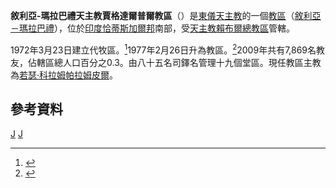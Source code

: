 {{Infobox Roman Catholic diocese
|Roman Catholic Diocese of = 敘利亞-瑪拉巴禮<br>天主教賈格達爾普爾教區
|Latin name of diocese = Eparchia Iagdalpurensis
|image = 
|caption = 
|location = [[印度|印度]]
|territory = 恰蒂斯加爾邦南部
|population =7,869
|rite = [[敘利亞－瑪拉巴禮教會|敘利亞－瑪拉巴禮]]
|patron = 
|province = 賴布爾
|established = 1972年
|cathedral = 聖拉斐爾主教座堂
|co-cathedral =
|leadership =主教
|website = 
|pope = 
|metropolitan = 
|ordinary = 若瑟·科拉姆帕拉姆皮爾
|coadjutor archbishop =
|coadjutor bishop =
|auxiliary =
|emeritus =
}}

'''敘利亞-瑪拉巴禮天主教賈格達爾普爾教區'''（{{lang-la|Eparchia Iagdalpurensis}}）是[[東儀天主教|東儀天主教]]的一個[[教區|教區]]（[[敘利亞－瑪拉巴禮教會|敘利亞－瑪拉巴禮]]），位於[[印度|印度]][[恰蒂斯加爾邦|恰蒂斯加爾邦]]南部，受[[天主教賴布爾總教區|天主教賴布爾總教區]]管轄。

1972年3月23日建立代牧區。<ref name="eap">{{Cite web |url=http://www.vatican.va/holy_father/paul_vi/apost_constitutions/documents/hf_p-vi_apc_19720323_iagdalpurensis_lt.html |title=建立代牧區的宗座憲令 |accessdate=2013-12-13 |archive-date=2014-02-03 |archive-url=https://web.archive.org/web/20140203135258/http://www.vatican.va/holy_father/paul_vi/apost_constitutions/documents/hf_p-vi_apc_19720323_iagdalpurensis_lt.html |dead-url=no }}</ref>1977年2月26日升為教區。<ref name="dio">{{cite journal
|journal=[[宗座公報|宗座公報]]
|publisher=[[梵蒂岡出版社|梵蒂岡出版社]]
|date=1977年
|volume=69
|title=Nobismet ipsis
|page=245
|url=http://www.vatican.va/archive/aas/documents/AAS%2069%20%5B1977%5D%20-%20ocr.pdf
|access-date=2013-12-13
|archive-date=2010-03-27
|archive-url=https://web.archive.org/web/20100327065635/http://www.vatican.va/archive/aas/documents/AAS%2069%20%5B1977%5D%20-%20ocr.pdf
|dead-url=no
}}</ref>2009年共有7,869名教友，佔轄區總人口百分之0.3。由八十五名司鐸名管理十九個堂區。現任教區主教為[[若瑟·科拉姆帕拉姆皮爾|若瑟·科拉姆帕拉姆皮爾]]。

==參考資料==
{{reflist}}
{{敘利亞-瑪拉巴禮天主教教區}}
[[Category:印度天主教教區|J]]
[[Category:敘利亞-瑪拉巴禮天主教教區|J]]